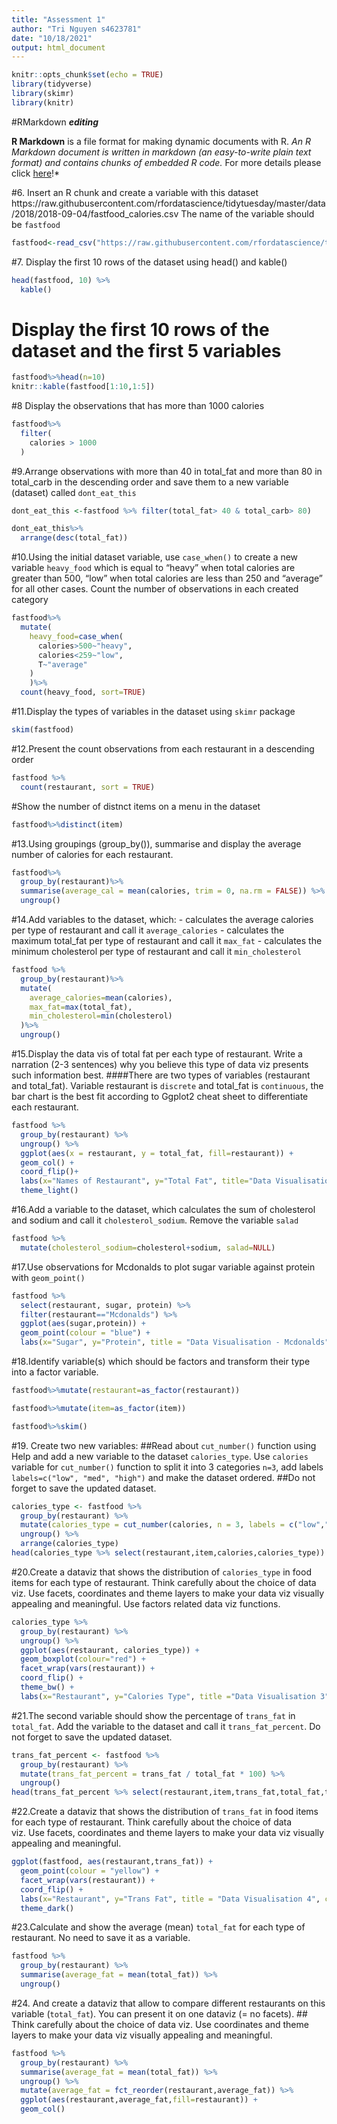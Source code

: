 ```yaml
---
title: "Assessment 1"
author: "Tri Nguyen s4623781"
date: "10/18/2021"
output: html_document
---
```


```r
knitr::opts_chunk$set(echo = TRUE)
library(tidyverse)
library(skimr)
library(knitr)
```

#RMarkdown **_editing_**

**R Markdown** is a file format for making dynamic documents with R. *An R Markdown document is written in markdown (an easy-to-write plain text format) and contains chunks of embedded R code. 
*For more details please click [here](https://rmarkdown.rstudio.com/lesson-8.html)!*

#6. Insert an R chunk and create a variable with this dataset
https://raw.githubusercontent.com/rfordatascience/tidytuesday/master/data/2018/2018-09-04/fastfood_calories.csv
The name of the variable should be `fastfood`

```r
fastfood<-read_csv("https://raw.githubusercontent.com/rfordatascience/tidytuesday/master/data/2018/2018-09-04/fastfood_calories.csv")
```

#7. Display the first 10 rows of the dataset using head() and kable()

```r
head(fastfood, 10) %>% 
  kable()
```

# Display the first 10 rows of the dataset and the first 5 variables

```r
fastfood%>%head(n=10)
knitr::kable(fastfood[1:10,1:5])
```

#8 Display the observations that has more than 1000 calories

```r
fastfood%>%
  filter(
    calories > 1000  
  )
```

#9.Arrange observations with more than 40 in total_fat and more than 80 in total_carb in the descending order and save them to a new variable (dataset) called `dont_eat_this` 

```r
dont_eat_this <-fastfood %>% filter(total_fat> 40 & total_carb> 80)

dont_eat_this%>%
  arrange(desc(total_fat))

```

#10.Using the initial dataset variable, use `case_when()` to create a new variable `heavy_food` which is equal to "heavy" when total calories are greater than 500, "low" when total calories are less than 250 and "average" for all other cases. Count the number of observations in each created category

```r
fastfood%>%
  mutate(
    heavy_food=case_when(
      calories>500~"heavy",
      calories<259~"low",
      T~"average"
    )
    )%>%
  count(heavy_food, sort=TRUE)
```

#11.Display the types of variables in the dataset using `skimr` package 

```r
skim(fastfood)
```

#12.Present the count observations from each restaurant in a descending order

```r
fastfood %>%
  count(restaurant, sort = TRUE)
```

#Show the number of distnct items on a menu in the dataset

```r
fastfood%>%distinct(item)
```

#13.Using groupings (group_by()), summarise and display the average number of calories for each restaurant.

```r
fastfood%>%
  group_by(restaurant)%>%
  summarise(average_cal = mean(calories, trim = 0, na.rm = FALSE)) %>% 
  ungroup()
```

#14.Add variables to the dataset, which:
-  calculates the average calories per type of restaurant and call it `average_calories` 
-  calculates the maximum total_fat per type of restaurant and call it `max_fat` 
-  calculates the minimum cholesterol per type of restaurant and call it `min_cholesterol`  

```r
fastfood %>% 
  group_by(restaurant)%>%
  mutate(
    average_calories=mean(calories),
    max_fat=max(total_fat),
    min_cholesterol=min(cholesterol)
  )%>% 
  ungroup()
```

#15.Display the data vis of total fat per each type of restaurant. Write a narration (2-3 sentences) why you believe this type of data viz presents such information best. 
####There are two types of variables (restaurant and total_fat). Variable restaurant is `discrete` and total_fat is `continuous`, the bar chart is the best fit according to Ggplot2 cheat sheet to differentiate each restaurant.
```r
fastfood %>% 
  group_by(restaurant) %>% 
  ungroup() %>% 
  ggplot(aes(x = restaurant, y = total_fat, fill=restaurant)) +
  geom_col() +
  coord_flip()+
  labs(x="Names of Restaurant", y="Total Fat", title="Data Visualisation", caption = "Image 1:Bar Graph")+
  theme_light()
```

#16.Add a variable to the dataset, which calculates the sum of cholesterol and sodium and call it `cholesterol_sodium`. Remove the variable `salad`

```r
fastfood %>% 
  mutate(cholesterol_sodium=cholesterol+sodium, salad=NULL) 
```

#17.Use observations for Mcdonalds to plot sugar variable against protein with `geom_point()` 

```r
fastfood %>% 
  select(restaurant, sugar, protein) %>% 
  filter(restaurant=="Mcdonalds") %>% 
  ggplot(aes(sugar,protein)) +
  geom_point(colour = "blue") +
  labs(x="Sugar", y="Protein", title = "Data Visualisation - Mcdonalds", caption = "Image 2:Point Graph")
```

#18.Identify variable(s) which should be factors and transform their type into a factor variable.

```r
fastfood%>%mutate(restaurant=as_factor(restaurant))

fastfood%>%mutate(item=as_factor(item))

fastfood%>%skim()
```

#19. Create two new variables:
##Read about `cut_number()` function using Help and add a new variable to the dataset `calories_type`. Use `calories` variable for `cut_number()` function to split it into 3 categories `n=3`, add labels `labels=c("low", "med", "high")` and make the dataset ordered. 
##Do not forget to save the updated dataset. 

```r
calories_type <- fastfood %>% 
  group_by(restaurant) %>% 
  mutate(calories_type = cut_number(calories, n = 3, labels = c("low","med","high"))) %>% 
  ungroup() %>% 
  arrange(calories_type)
head(calories_type %>% select(restaurant,item,calories,calories_type))
```

#20.Create a dataviz that shows the distribution of `calories_type` in food items for each type of restaurant. Think carefully about the choice of data viz. Use facets, coordinates and theme layers to make your data viz visually appealing and meaningful. Use factors related data viz functions.

```r
calories_type %>% 
  group_by(restaurant) %>% 
  ungroup() %>% 
  ggplot(aes(restaurant, calories_type)) +
  geom_boxplot(colour="red") +
  facet_wrap(vars(restaurant)) +
  coord_flip() +
  theme_bw() +
  labs(x="Restaurant", y="Calories Type", title ="Data Visualisation 3", caption = "Image 3:Plot Graph")
```

#21.The second variable should show the percentage of `trans_fat` in `total_fat`. Add the variable to the dataset and call it `trans_fat_percent`. Do not forget to save the updated dataset.

```r
trans_fat_percent <- fastfood %>% 
  group_by(restaurant) %>% 
  mutate(trans_fat_percent = trans_fat / total_fat * 100) %>% 
  ungroup()
head(trans_fat_percent %>% select(restaurant,item,trans_fat,total_fat,trans_fat_percent))
```
#22.Create a dataviz that shows the distribution of `trans_fat` in food items for each type of restaurant. Think carefully about the choice of data viz. Use facets, coordinates and theme layers to make your data viz visually appealing and meaningful.

```r
ggplot(fastfood, aes(restaurant,trans_fat)) +
  geom_point(colour = "yellow") +
  facet_wrap(vars(restaurant)) +
  coord_flip() +
  labs(x="Restaurant", y="Trans Fat", title = "Data Visualisation 4", caption = "Image 4:Point Graph") +
  theme_dark()
```

#23.Calculate and show the average (mean) `total_fat` for each type of restaurant. No need to save it as a variable.

```r
fastfood %>% 
  group_by(restaurant) %>% 
  summarise(average_fat = mean(total_fat)) %>% 
  ungroup()
```

#24. And create a dataviz that allow to compare different restaurants on this variable (`total_fat`). You can present it on one dataviz (= no facets). 
## Think carefully about the choice of data viz. Use coordinates and theme layers to make your data viz visually appealing and meaningful. 

```r
fastfood %>% 
  group_by(restaurant) %>% 
  summarise(average_fat = mean(total_fat)) %>% 
  ungroup() %>% 
  mutate(average_fat = fct_reorder(restaurant,average_fat)) %>% 
  ggplot(aes(restaurant,average_fat,fill=restaurant)) +
  geom_col()
```

